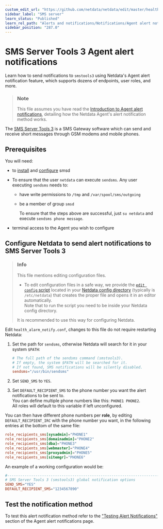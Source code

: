 ```yaml
---
custom_edit_url: "https://github.com/netdata/netdata/edit/master/health/notifications/smstools3/README.md"
sidebar_label: "SMS server"
learn_status: "Published"
learn_rel_path: "Alerts and notifications/Notifications/Agent alert notifications"
sidebar_position: "287.0"
---
```

# SMS Server Tools 3 Agent alert notifications

Learn how to send notifications to `smstools3` using Netdata's Agent alert notification feature, which supports dozens of endpoints, user roles, and more.

> ### Note
>
> This file assumes you have read the [Introduction to Agent alert notifications](/docs/alerts-and-notifications/notifications/agent-alert-notifications), detailing how the Netdata Agent's alert notification method works.

The [SMS Server Tools 3](http://smstools3.kekekasvi.com/) is a SMS Gateway software which can send and receive short messages through GSM modems and mobile phones.

## Prerequisites

You will need:

- to [install](http://smstools3.kekekasvi.com/index.php?p=compiling) and [configure](http://smstools3.kekekasvi.com/index.php?p=configure) smsd

- To ensure that the user `netdata` can execute `sendsms`. Any user executing `sendsms` needs to:
  - have write permissions to `/tmp` and `/var/spool/sms/outgoing`
  - be a member of group `smsd`

    To ensure that the steps above are successful, just `su netdata` and execute `sendsms phone message`.
- terminal access to the Agent you wish to configure

## Configure Netdata to send alert notifications to SMS Server Tools 3

> ### Info
>
> This file mentions editing configuration files.  
>
> - To edit configuration files in a safe way, we provide the [`edit config` script](/docs/getting-started/manage-and-configure/configuration#use-edit-config-to-edit-configuration-files) located in your [Netdata config directory](/docs/getting-started/manage-and-configure/configuration#the-netdata-config-directory) (typically is `/etc/netdata`) that creates the proper file and opens it in an editor automatically.  
> Note that to run the script you need to be inside your Netdata config directory.
>
> It is recommended to use this way for configuring Netdata.

Edit `health_alarm_notify.conf`, changes to this file do not require restarting Netdata:

1. Set the path for `sendsms`, otherwise Netdata will search for it in your system `$PATH`:

    ```conf
    # The full path of the sendsms command (smstools3).
    # If empty, the system $PATH will be searched for it.
    # If not found, SMS notifications will be silently disabled.
    sendsms="/usr/bin/sendsms"
    ```

2. Set `SEND_SMS` to `YES`.
3. Set `DEFAULT_RECIPIENT_SMS` to the phone number you want the alert notifications to be sent to.  
    You can define multiple phone numbers like this: `PHONE1 PHONE2`.  
    All roles will default to this variable if left unconfigured.

You can then have different phone numbers per **role**, by editing `DEFAULT_RECIPIENT_IRC` with the phone number you want, in the following entries at the bottom of the same file:

```conf
role_recipients_sms[sysadmin]="PHONE1"
role_recipients_sms[domainadmin]="PHONE2"
role_recipients_sms[dba]="PHONE3"
role_recipients_sms[webmaster]="PHONE4"
role_recipients_sms[proxyadmin]="PHONE5"
role_recipients_sms[sitemgr]="PHONE6"
```

An example of a working configuration would be:

```conf
#------------------------------------------------------------------------------
# SMS Server Tools 3 (smstools3) global notification options
SEND_SMS="YES"
DEFAULT_RECIPIENT_SMS="1234567890"
```

## Test the notification method

To test this alert notification method refer to the ["Testing Alert Notifications"](/docs/alerts-and-notifications/notifications/agent-alert-notifications#testing-alert-notifications) section of the Agent alert notifications page.

